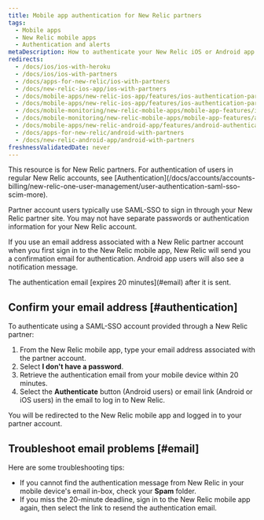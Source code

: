```yaml
---
title: Mobile app authentication for New Relic partners
tags:
  - Mobile apps
  - New Relic mobile apps
  - Authentication and alerts
metaDescription: How to authenticate your New Relic iOS or Android app if you have a SAML-SSO enabled New Relic account through a New Relic partner.
redirects:
  - /docs/ios/ios-with-heroku
  - /docs/ios/ios-with-partners
  - /docs/apps-for-new-relic/ios-with-partners
  - /docs/new-relic-ios-app/ios-with-partners
  - /docs/mobile-apps/new-relic-ios-app/features/ios-authentication-partners
  - /docs/mobile-apps/new-relic-ios-app/features/ios-authentication-partners-saml
  - /docs/mobile-monitoring/new-relic-mobile-apps/mobile-app-features/ios-authentication-partners-saml
  - /docs/mobile-monitoring/new-relic-mobile-apps/mobile-app-features/android-authentication-partners-saml
  - /docs/mobile-apps/new-relic-android-app/features/android-authentication-partners-saml
  - /docs/apps-for-new-relic/android-with-partners
  - /docs/new-relic-android-app/android-with-partners
freshnessValidatedDate: never
---
```


<Callout variant="important">
  This resource is for New Relic partners. For authentication of users in regular New Relic accounts, see [Authentication](/docs/accounts/accounts-billing/new-relic-one-user-management/user-authentication-saml-sso-scim-more).
</Callout>

Partner account users typically use SAML-SSO to sign in through your New Relic partner site. You may not have separate passwords or authentication information for your New Relic account.

If you use an email address associated with a New Relic partner account when you first sign in to the New Relic mobile app, New Relic will send you a confirmation email for authentication. Android app users will also see a notification message.

<Callout variant="important">
  The authentication email [expires 20 minutes](#email) after it is sent.
</Callout>

## Confirm your email address [#authentication]

To authenticate using a SAML-SSO account provided through a New Relic partner:

1. From the New Relic mobile app, type your email address associated with the partner account.
2. Select <DoNotTranslate>**I don't have a password**</DoNotTranslate>.
3. Retrieve the authentication email from your mobile device within 20 minutes.
4. Select the <DoNotTranslate>**Authenticate**</DoNotTranslate> button (Android users) or email link (Android or iOS users) in the email to log in to New Relic.

You will be redirected to the New Relic mobile app and logged in to your partner account.

## Troubleshoot email problems [#email]

Here are some troubleshooting tips:

* If you cannot find the authentication message from New Relic in your mobile device's email in-box, check your <DoNotTranslate>**Spam**</DoNotTranslate> folder.
* If you miss the 20-minute deadline, sign in to the New Relic mobile app again, then select the link to resend the authentication email.
